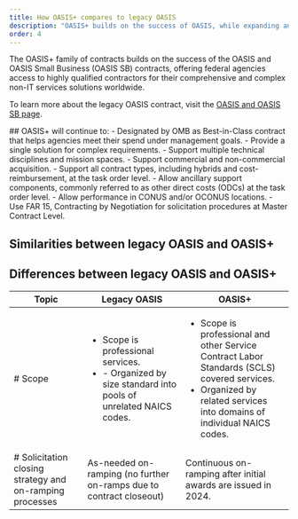 ```yaml
---
title: How OASIS+ compares to legacy OASIS 
description: "OASIS+ builds on the success of OASIS, while expanding and streamlining its features. Learn more about how OASIS+ compares to its predecessor."
order: 4
---
```


The OASIS+ family of contracts builds on the success of the OASIS and OASIS Small Business (OASIS SB) contracts, offering federal agencies access to highly qualified contractors for their comprehensive and complex non-IT services solutions worldwide.

To learn more about the legacy OASIS contract, visit the [OASIS and OASIS SB page](https://www.gsa.gov/buy-through-us/products-and-services/professional-services/buy-services/oasis-and-oasis-small-business?topnav=buy-through-us).

<GradientBox>
##  OASIS+ will continue to: 
- Designated by OMB as Best-in-Class contract that helps agencies meet their spend under management goals.
- Provide a single solution for complex requirements.
- Support multiple technical disciplines and mission spaces.
- Support commercial and non-commercial acquisition.
- Support all contract types, including hybrids and cost-reimbursement, at the task order level.
- Allow ancillary support components, commonly referred to as other direct costs (ODCs) at the task order level.
- Allow performance in CONUS and/or OCONUS locations.
- Use FAR 15, Contracting by Negotiation for solicitation procedures at Master Contract Level.
</GradientBox>

## Similarities between legacy OASIS and OASIS+


## Differences between legacy OASIS and OASIS+
| Topic | Legacy OASIS | OASIS+
| --------------------------| --------------------------| --------------------------|
| # Scope | <ul> <li> Scope is professional services.</li> <li> - Organized by size standard into pools of unrelated NAICS codes. </li> </ul> | <ul> <li> Scope is professional and other Service Contract Labor Standards (SCLS) covered services. </li> <li> Organized by related services into domains of individual NAICS codes. </li> </ul> |
| # Solicitation closing strategy and on-ramping processes | As-needed on-ramping (no further on-ramps due to contract closeout) | Continuous on-ramping after initial awards are issued in 2024. | # Evaluation methodology | Legacy OASIS accepts: <ul> <li> Highest Technically Rated offerors with a Fair and Reasonable Price (HTRFRP). </li> <li> Offerors with highest scores. </li> </ul>  | OASIS+ will accept: <ul> <li> All Qualified Offerors, with a Fair and Reasonable Price. </li> <li> All qualified offerors with a fair and reasonable price who meet the qualifying threshold of project and corporate-level criteria. </li> </ul> | 






